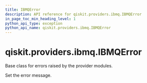 ```yaml
---
title: IBMQError
description: API reference for qiskit.providers.ibmq.IBMQError
in_page_toc_min_heading_level: 1
python_api_type: exception
python_api_name: qiskit.providers.ibmq.IBMQError
---
```


# qiskit.providers.ibmq.IBMQError

<Class id="qiskit.providers.ibmq.IBMQError" github="https://github.com/qiskit/qiskit-ibmq-provider/tree/stable/0.16/qiskit/providers/ibmq/exceptions.py" signature="IBMQError(*message)">
  Base class for errors raised by the provider modules.

  Set the error message.
</Class>

